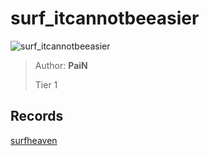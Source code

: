 
# surf_itcannotbeeasier

![surf_itcannotbeeasier](https://raw.githubusercontent.com/Sayt123/SurfMapPics/Maps-and-bonuses/csgo/surf_itcannotbeeasier.jpg)

> Author: **PaiN**
>
> Tier 1

## Records

[surfheaven](https://surfheaven.eu/map/surf_itcannotbeeasier)
